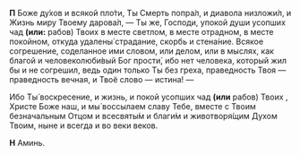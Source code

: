 
**П** Боже ду́хов и всякой пло́ти, Ты Cмерть попра́л, и диавола низложи́л, и Жизнь миру Твоему дарова́л, — Ты же, Господи, упокой души усопших чад **(или:** рабов<R>)</R> Твоих <NamesEditorInput type="Об упокоении" /> в месте светлом, в месте отрадном, в месте покойном, откуда удалены́ страдание, скорбь и стена́ние. Всякое согрешение, соделанное ими словом, или делом, или в мыслях, как благой и человеколюби́вый Бог прости́, ибо нет человека, который жил бы и не согрешил, ведь один только Ты без греха, праведность Твоя — праведность вечная, и Твоё слово — истина! —

Ибо Ты́ воскресение, и жизнь, и покой усопших чад **(или** рабов<R>)</R> Твоих <NamesEditorInput type="Об упокоении" />, Христе Боже наш, и мы́ воссылаем славу Тебе, вместе с Твоим безначальным Отцом и всесвяты́м и благи́м и животворя́щим Духом Твоим, ныне и всегда и во веки веков.

**Н** Аминь.
